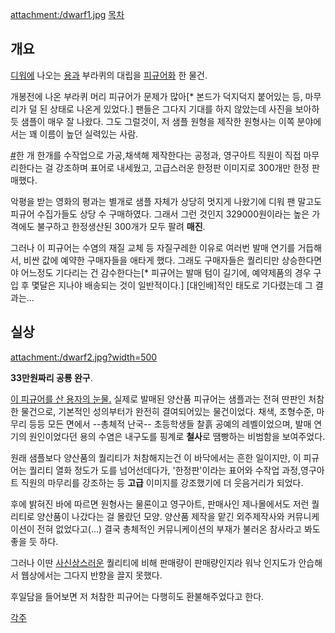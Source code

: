 attachment:/dwarf1.jpg
[[목차]]

== 개요 ==
[[디워]]에 나오는 [[용]]과 부라퀴의 대립을 [[피규어]]화 한 물건.

개봉전에 나온 부라퀴 머리 피규어가 문제가 많아[* 본드가 덕지덕지 붙어있는 등, 마무리가 덜 된 상태로 나온게 있었다.] 팬들은 그다지 기대를 하지 않았는데 사진을 보아하듯 샘플이 매우 잘 나왔다. 그도 그럴것이, 저 샘플 원형을 제작한 원형사는 이쪽 분야에서는 꽤 이름이 높던 실력있는 사람.

[http://postfiles9.naver.net/data42/2008/12/7/296/007_qkqhvlxj.jpg?type=w3 #]한 개 한개를 수작업으로 가공,채색해 제작한다는 공정과, 영구아트 직원이 직접 마무리한다는 걸 강조하며 표어로 내세웠고, 고급스러운 한정판 이미지로 300개만 한정 판매했다.

악평을 받는 영화의 평과는 별개로 샘플 자체가 상당히 멋지게 나왔기에 디워 팬 말고도 피규어 수집가들도 상당 수 구매하였다. 그래서 그런 것인지 329000원이라는 높은 가격에도 불구하고 한정생산된 300개가 모두 팔려 '''매진'''.

그러나 이 피규어는 수염의 재질 교체 등 자질구레한 이유로 여러번 발매 연기를 거듭해서, 비싼 값에 예약한 구매자들을 애타게 했다. 그래도 구매자들은 퀄리티만 상승한다면야 어느정도 기다리는 건 감수한다는[* 피규어는 발매 텀이 길기에, 예약제품의 경우 구입 후 몇달은 지나야 배송되는 것이 일반적이다.] [대인배]적인 태도로 기다렸는데 그 결과는...

== 실상 ==
attachment:/dwarf2.jpg?width=500

'''33만원짜리 공룡 완구'''.

[http://cafe408.daum.net/_c21_/bbs_search_read?grpid=cUpk&fldid=8I6m&contentval=0010hzzzzzzzzzzzzzzzzzzzzzzzzz 이 피규어를 산 용자의 눈물.] 실제로 발매된 양산품 피규어는 샘플과는 전혀 딴판인 처참한 물건으로, 기본적인 성의부터가 완전히 결여되어있는 물건이었다. 채색, 조형수준, 마무리 등등 모든 면에서 --총체적 난국-- 초등학생들 찰흙 공예의 레벨이었으며, 발매 연기의 원인이었다던 용의 수염은 내구도를 핑계로 '''철사'''로 땜빵하는 비범함을 보여주었다.

원래 샘플보다 양산품의 퀄리티가 처참해지는건 이 바닥에서는 흔한 일이지만, 이 피규어는 퀄리티 열화 정도가 도를 넘어선데다가, '한정판'이라는 표어와 수작업 과정,영구아트 직원의 마무리를 강조하는 등 '''고급''' 이미지를 강조했기에 더 웃음거리가 되었다.

후에 밝혀진 바에 따르면 원형사는 물론이고 영구아트, 판매사인 제나몰에서도 저런 퀄리티로 양산품이 나갔다는 걸 몰랐던 모양. 양산품 제작을 맡긴 외주제작사와 커뮤니케이션이 전혀 없었다고(...) 결국 총체적인 커뮤니케이션의 부재가 불러온 참사라고 봐도 좋을 듯 하다.

그러나 이딴 [[사신상]]스러운 퀄리티에 비해 판매량이 판매량인지라 워낙 인지도가 안습해서 웹상에서는 그다지 반향을 끌지 못했다.

후일담을 들어보면 저 처참한 피규어는 다행히도 환불해주었다고 한다.

[[각주]]
